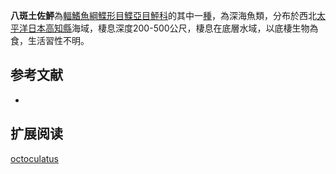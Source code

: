 {{Speciesbox
| name = 八斑土佐鮃
| image = 
| image_width = 250px
| image_caption = 
| status = NE
| status_system = IUCN3.1
| genus = Tosarhombus
| species = octoculatus
| authority = [[Amaoka|Amaoka]], 1969
| synonyms = 
}}

'''八斑土佐鮃'''為[[輻鰭魚綱|輻鰭魚綱]][[鰈形目|鰈形目]][[鰈亞目|鰈亞目]][[鮃科|鮃科]]的其中一[[種|種]]，為深海魚類，分布於西北[[太平洋|太平洋]][[日本|日本]][[高知縣|高知縣]]海域，棲息深度200-500公尺，棲息在底層水域，以底棲生物為食，生活習性不明。
==参考文献==
*{{FishBase_species|genus=Tosarhombus|species=octoculatus|year=2014|month=4}}

== 扩展阅读 ==
{{refbegin}}
{{wikispecies-inline|Tosarhombus octoculatus|八斑土佐鮃}}
{{refend}}
{{Taxonbar|from=Q2855636}}

[[Category:土佐鮃屬|octoculatus]]


{{魚類小作品}}